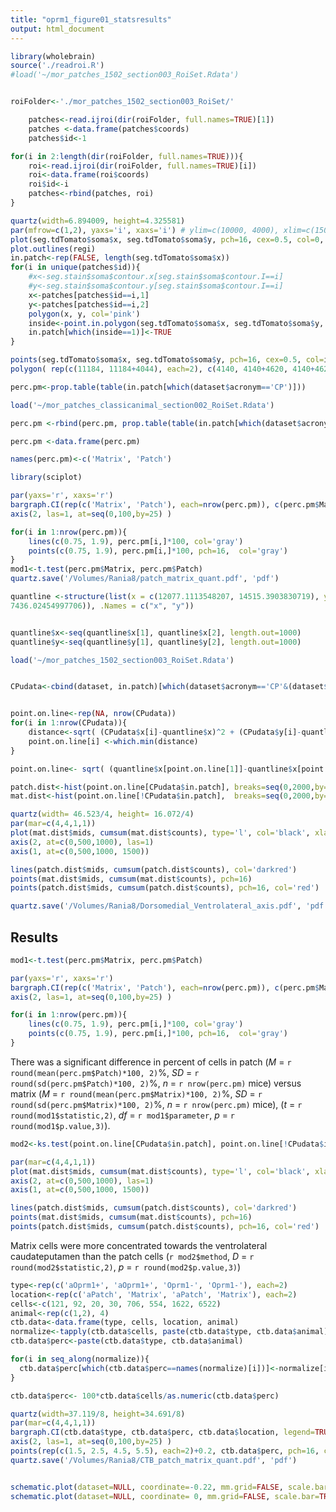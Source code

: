 ```yaml
---
title: "oprm1_figure01_statsresults"
output: html_document
---
```


```r
library(wholebrain)
source('./readroi.R')
#load('~/mor_patches_1502_section003_RoiSet.Rdata')


roiFolder<-'./mor_patches_1502_section003_RoiSet/'

	patches<-read.ijroi(dir(roiFolder, full.names=TRUE)[1])
	patches <-data.frame(patches$coords)
	patches$id<-1

for(i in 2:length(dir(roiFolder, full.names=TRUE))){
	roi<-read.ijroi(dir(roiFolder, full.names=TRUE)[i])
	roi<-data.frame(roi$coords)
	roi$id<-i
	patches<-rbind(patches, roi)
}

quartz(width=6.894009, height=4.325581)
par(mfrow=c(1,2), yaxs='i', xaxs='i') # ylim=c(10000, 4000), xlim=c(15000, 11000)
plot(seg.tdTomato$soma$x, seg.tdTomato$soma$y, pch=16, cex=0.5, col=0, asp=1, ylim=c(4140+4620, 4140), xlim=c(11184, 11184+4044), axes=FALSE, ylab='', xlab='')
plot.outlines(regi)
in.patch<-rep(FALSE, length(seg.tdTomato$soma$x))
for(i in unique(patches$id)){
	#x<-seg.stain$soma$contour.x[seg.stain$soma$contour.I==i] 
	#y<-seg.stain$soma$contour.y[seg.stain$soma$contour.I==i] 
	x<-patches[patches$id==i,1]
	y<-patches[patches$id==i,2]
	polygon(x, y, col='pink')
	inside<-point.in.polygon(seg.tdTomato$soma$x, seg.tdTomato$soma$y, x, y)
	in.patch[which(inside==1)]<-TRUE
}

points(seg.tdTomato$soma$x, seg.tdTomato$soma$y, pch=16, cex=0.5, col=in.patch+1)
polygon( rep(c(11184, 11184+4044), each=2), c(4140, 4140+4620, 4140+4620, 4140))

perc.pm<-prop.table(table(in.patch[which(dataset$acronym=='CP')]))

load('~/mor_patches_classicanimal_section002_RoiSet.Rdata')

perc.pm <-rbind(perc.pm, prop.table(table(in.patch[which(dataset$acronym=='CP')])) )

perc.pm <-data.frame(perc.pm)

names(perc.pm)<-c('Matrix', 'Patch')

library(sciplot)

par(yaxs='r', xaxs='r')
bargraph.CI(rep(c('Matrix', 'Patch'), each=nrow(perc.pm)), c(perc.pm$Matrix, perc.pm$Patch)*100, ylab='Percent of caudateputamen cells %', ylim=c(0,100), axes=F, col=c(gray(0.15), 'red'))
axis(2, las=1, at=seq(0,100,by=25) )

for(i in 1:nrow(perc.pm)){
	lines(c(0.75, 1.9), perc.pm[i,]*100, col='gray')
	points(c(0.75, 1.9), perc.pm[i,]*100, pch=16,  col='gray')
}
mod1<-t.test(perc.pm$Matrix, perc.pm$Patch)
quartz.save('/Volumes/Rania8/patch_matrix_quant.pdf', 'pdf')

quantline <-structure(list(x = c(12077.1113548207, 14515.3903830719), y = c(5088.92687386204, 
7436.02454997706)), .Names = c("x", "y"))


quantline$x<-seq(quantline$x[1], quantline$x[2], length.out=1000)
quantline$y<-seq(quantline$y[1], quantline$y[2], length.out=1000)

load('~/mor_patches_1502_section003_RoiSet.Rdata')


CPudata<-cbind(dataset, in.patch)[which(dataset$acronym=='CP'&(dataset$right.hemisphere)),]


point.on.line<-rep(NA, nrow(CPudata))
for(i in 1:nrow(CPudata)){
	distance<-sqrt( (CPudata$x[i]-quantline$x)^2 + (CPudata$y[i]-quantline$y)^2 )
	point.on.line[i] <-which.min(distance)
}

point.on.line<- sqrt( (quantline$x[point.on.line[1]]-quantline$x[point.on.line])^2 + (quantline$y[point.on.line[1]]-quantline$y[point.on.line])^2 )*0.64

patch.dist<-hist(point.on.line[CPudata$in.patch], breaks=seq(0,2000,by=30))
mat.dist<-hist(point.on.line[!CPudata$in.patch],  breaks=seq(0,2000,by=30))

quartz(width= 46.523/4, height= 16.072/4)
par(mar=c(4,4,1,1))
plot(mat.dist$mids, cumsum(mat.dist$counts), type='l', col='black', xlab='Dorsomedial-Ventrolateral (??m)', ylab='Cumulative tdTomato cells', axes=FALSE, ylim=c(0,1000))
axis(2, at=c(0,500,1000), las=1)
axis(1, at=c(0,500,1000, 1500))

lines(patch.dist$mids, cumsum(patch.dist$counts), col='darkred')
points(mat.dist$mids, cumsum(mat.dist$counts), pch=16)
points(patch.dist$mids, cumsum(patch.dist$counts), pch=16, col='red')

quartz.save('/Volumes/Rania8/Dorsomedial_Ventrolateral_axis.pdf', 'pdf')

```

## Results



```r
mod1<-t.test(perc.pm$Matrix, perc.pm$Patch)
```
```r
par(yaxs='r', xaxs='r')
bargraph.CI(rep(c('Matrix', 'Patch'), each=nrow(perc.pm)), c(perc.pm$Matrix, perc.pm$Patch)*100, ylab='Percent of caudateputamen cells %', ylim=c(0,100), axes=F, col=c(gray(0.15), 'red'))
axis(2, las=1, at=seq(0,100,by=25) )

for(i in 1:nrow(perc.pm)){
	lines(c(0.75, 1.9), perc.pm[i,]*100, col='gray')
	points(c(0.75, 1.9), perc.pm[i,]*100, pch=16,  col='gray')
}

```


There was a significant difference in percent of cells in patch (*M* = `r round(mean(perc.pm$Patch)*100, 2)`%, *SD* = `r round(sd(perc.pm$Patch)*100, 2)`%, *n* = `r nrow(perc.pm)`  mice) versus matrix (*M* = `r round(mean(perc.pm$Matrix)*100, 2)`%, *SD* = `r round(sd(perc.pm$Matrix)*100, 2)`%, *n* = `r nrow(perc.pm)`  mice), (*t* = `r round(mod1$statistic,2)`, *df* = `r mod1$parameter`, *p* = `r round(mod1$p.value,3)`).


```r
mod2<-ks.test(point.on.line[CPudata$in.patch], point.on.line[!CPudata$in.patch])
```
```r
par(mar=c(4,4,1,1))
plot(mat.dist$mids, cumsum(mat.dist$counts), type='l', col='black', xlab='Dorsomedial-Ventrolateral (??m)', ylab='Cumulative tdTomato cells', axes=FALSE, ylim=c(0,1000))
axis(2, at=c(0,500,1000), las=1)
axis(1, at=c(0,500,1000, 1500))

lines(patch.dist$mids, cumsum(patch.dist$counts), col='darkred')
points(mat.dist$mids, cumsum(mat.dist$counts), pch=16)
points(patch.dist$mids, cumsum(patch.dist$counts), pch=16, col='red')
```

Matrix cells were more concentrated towards the ventrolateral caudateputamen than the patch cells (`r mod2$method`, *D* = `r round(mod2$statistic,2)`, *p* = `r round(mod2$p.value,3)`)

```r
type<-rep(c('aOprm1+', 'aOprm1+', 'Oprm1-', 'Oprm1-'), each=2)
location<-rep(c('aPatch', 'Matrix', 'aPatch', 'Matrix'), each=2)
cells<-c(121, 92, 20, 30, 706, 554, 1622, 6522)
animal<-rep(c(1,2), 4)
ctb.data<-data.frame(type, cells, location, animal)
normalize<-tapply(ctb.data$cells, paste(ctb.data$type, ctb.data$animal), sum)
ctb.data$perc<-paste(ctb.data$type, ctb.data$animal)

for(i in seq_along(normalize)){
  ctb.data$perc[which(ctb.data$perc==names(normalize)[i])]<-normalize[i]
}

ctb.data$perc<- 100*ctb.data$cells/as.numeric(ctb.data$perc)

quartz(width=37.119/8, height=34.691/8)
par(mar=c(4,4,1,1))
bargraph.CI(ctb.data$type, ctb.data$perc, ctb.data$location, legend=TRUE, ylab='CTB cells in CPu %', ylim=c(0,100), axes=F, col=c('red', gray(0.15)))
axis(2, las=1, at=seq(0,100,by=25) )
points(rep(c(1.5, 2.5, 4.5, 5.5), each=2)+0.2, ctb.data$perc, pch=16, col='gray')
quartz.save('/Volumes/Rania8/CTB_patch_matrix_quant.pdf', 'pdf')


schematic.plot(dataset=NULL, coordinate=-0.22, mm.grid=FALSE, scale.bar=TRUE)
schematic.plot(dataset=NULL, coordinate= 0, mm.grid=FALSE, scale.bar=TRUE)

```

